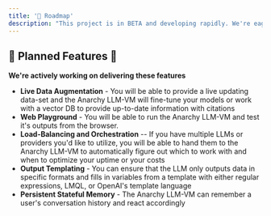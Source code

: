```yaml
---
title: '🚧 Roadmap'
description: "This project is in BETA and developing rapidly. We're eager to get your feedback and discuss your ideas."
---
```


## 🚧 Planned Features 🚧
**We're actively working on delivering these features**
- **Live Data Augmentation** - You will be able to provide a live updating data-set and the Anarchy LLM-VM will fine-tune your models or work with a vector DB to provide up-to-date information with citations
- **Web Playground** - You will be able to run the Anarchy LLM-VM and test it's outputs from the browser.
- **Load-Balancing and Orchestration** -- If you have multiple LLMs or providers you'd like to utilize, you will be able to hand them to the Anarchy LLM-VM to automatically figure out which to work with and when to optimize your uptime or your costs
- **Output Templating** - You can ensure that the LLM only outputs data in specific formats and fills in variables from a template with either regular expressions, LMQL, or OpenAI's template language
- **Persistent Stateful Memory** - The Anarchy LLM-VM can remember a user's conversation history and react accordingly
